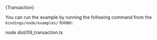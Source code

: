 

<CodeBlock className="language-typescript">
  {Transaction}
</CodeBlock>

You can run the example by running the following command from the `bindings/node/examples/` folder:

<CodeBlock className="language-bash">
    node dist/09_transaction.ts
</CodeBlock>
